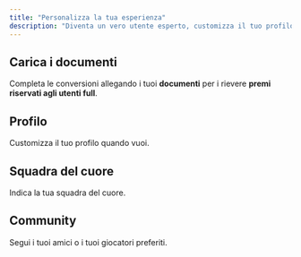```yaml
---
title: "Personalizza la tua esperienza"
description: "Diventa un vero utente esperto, customizza il tuo profilo e scegli le tue preferenze"
---
```


## Carica i documenti

Completa le conversioni allegando i tuoi **documenti** per i rievere **premi riservati agli utenti full**.

## Profilo

Customizza il tuo profilo quando vuoi.

## Squadra del cuore

Indica la tua squadra del cuore.

## Community

Segui i tuoi amici o i tuoi giocatori preferiti.